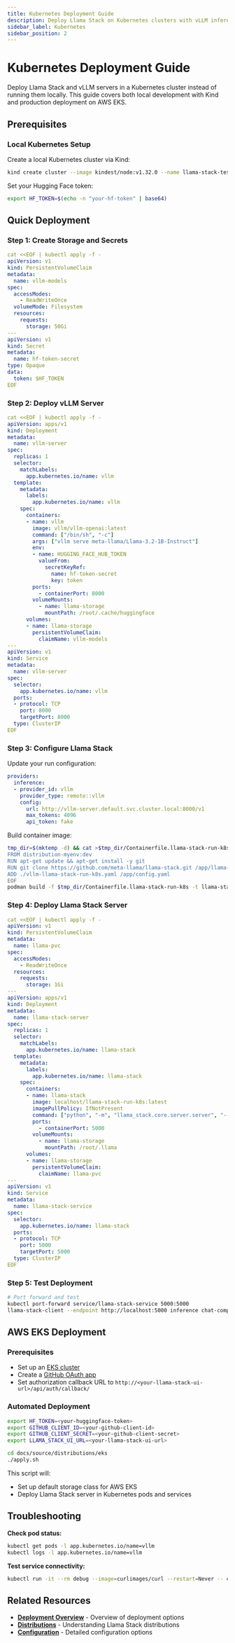 ```yaml
---
title: Kubernetes Deployment Guide
description: Deploy Llama Stack on Kubernetes clusters with vLLM inference service
sidebar_label: Kubernetes
sidebar_position: 2
---
```



# Kubernetes Deployment Guide

Deploy Llama Stack and vLLM servers in a Kubernetes cluster instead of running them locally. This guide covers both local development with Kind and production deployment on AWS EKS.

## Prerequisites

### Local Kubernetes Setup

Create a local Kubernetes cluster via Kind:

```bash
kind create cluster --image kindest/node:v1.32.0 --name llama-stack-test
```

Set your Hugging Face token:

```bash
export HF_TOKEN=$(echo -n "your-hf-token" | base64)
```

## Quick Deployment

### Step 1: Create Storage and Secrets

```yaml
cat <<EOF | kubectl apply -f -
apiVersion: v1
kind: PersistentVolumeClaim
metadata:
  name: vllm-models
spec:
  accessModes:
    - ReadWriteOnce
  volumeMode: Filesystem
  resources:
    requests:
      storage: 50Gi
---
apiVersion: v1
kind: Secret
metadata:
  name: hf-token-secret
type: Opaque
data:
  token: $HF_TOKEN
EOF
```

### Step 2: Deploy vLLM Server

```yaml
cat <<EOF | kubectl apply -f -
apiVersion: apps/v1
kind: Deployment
metadata:
  name: vllm-server
spec:
  replicas: 1
  selector:
    matchLabels:
      app.kubernetes.io/name: vllm
  template:
    metadata:
      labels:
        app.kubernetes.io/name: vllm
    spec:
      containers:
      - name: vllm
        image: vllm/vllm-openai:latest
        command: ["/bin/sh", "-c"]
        args: ["vllm serve meta-llama/Llama-3.2-1B-Instruct"]
        env:
        - name: HUGGING_FACE_HUB_TOKEN
          valueFrom:
            secretKeyRef:
              name: hf-token-secret
              key: token
        ports:
          - containerPort: 8000
        volumeMounts:
          - name: llama-storage
            mountPath: /root/.cache/huggingface
      volumes:
      - name: llama-storage
        persistentVolumeClaim:
          claimName: vllm-models
---
apiVersion: v1
kind: Service
metadata:
  name: vllm-server
spec:
  selector:
    app.kubernetes.io/name: vllm
  ports:
  - protocol: TCP
    port: 8000
    targetPort: 8000
  type: ClusterIP
EOF
```

### Step 3: Configure Llama Stack

Update your run configuration:

```yaml
providers:
  inference:
  - provider_id: vllm
    provider_type: remote::vllm
    config:
      url: http://vllm-server.default.svc.cluster.local:8000/v1
      max_tokens: 4096
      api_token: fake
```

Build container image:

```bash
tmp_dir=$(mktemp -d) && cat >$tmp_dir/Containerfile.llama-stack-run-k8s <<EOF
FROM distribution-myenv:dev
RUN apt-get update && apt-get install -y git
RUN git clone https://github.com/meta-llama/llama-stack.git /app/llama-stack-source
ADD ./vllm-llama-stack-run-k8s.yaml /app/config.yaml
EOF
podman build -f $tmp_dir/Containerfile.llama-stack-run-k8s -t llama-stack-run-k8s $tmp_dir
```

### Step 4: Deploy Llama Stack Server

```yaml
cat <<EOF | kubectl apply -f -
apiVersion: v1
kind: PersistentVolumeClaim
metadata:
  name: llama-pvc
spec:
  accessModes:
    - ReadWriteOnce
  resources:
    requests:
      storage: 1Gi
---
apiVersion: apps/v1
kind: Deployment
metadata:
  name: llama-stack-server
spec:
  replicas: 1
  selector:
    matchLabels:
      app.kubernetes.io/name: llama-stack
  template:
    metadata:
      labels:
        app.kubernetes.io/name: llama-stack
    spec:
      containers:
      - name: llama-stack
        image: localhost/llama-stack-run-k8s:latest
        imagePullPolicy: IfNotPresent
        command: ["python", "-m", "llama_stack.core.server.server", "--config", "/app/config.yaml"]
        ports:
          - containerPort: 5000
        volumeMounts:
          - name: llama-storage
            mountPath: /root/.llama
      volumes:
      - name: llama-storage
        persistentVolumeClaim:
          claimName: llama-pvc
---
apiVersion: v1
kind: Service
metadata:
  name: llama-stack-service
spec:
  selector:
    app.kubernetes.io/name: llama-stack
  ports:
  - protocol: TCP
    port: 5000
    targetPort: 5000
  type: ClusterIP
EOF
```

### Step 5: Test Deployment

```bash
# Port forward and test
kubectl port-forward service/llama-stack-service 5000:5000
llama-stack-client --endpoint http://localhost:5000 inference chat-completion --message "hello, what model are you?"
```

## AWS EKS Deployment

### Prerequisites

- Set up an [EKS cluster](https://docs.aws.amazon.com/eks/latest/userguide/getting-started.html)
- Create a [GitHub OAuth app](https://docs.github.com/en/apps/oauth-apps/building-oauth-apps/creating-an-oauth-app)
- Set authorization callback URL to `http://<your-llama-stack-ui-url>/api/auth/callback/`

### Automated Deployment

```bash
export HF_TOKEN=<your-huggingface-token>
export GITHUB_CLIENT_ID=<your-github-client-id>
export GITHUB_CLIENT_SECRET=<your-github-client-secret>
export LLAMA_STACK_UI_URL=<your-llama-stack-ui-url>

cd docs/source/distributions/eks
./apply.sh
```

This script will:
- Set up default storage class for AWS EKS
- Deploy Llama Stack server in Kubernetes pods and services

## Troubleshooting

**Check pod status:**
```bash
kubectl get pods -l app.kubernetes.io/name=vllm
kubectl logs -l app.kubernetes.io/name=vllm
```

**Test service connectivity:**
```bash
kubectl run -it --rm debug --image=curlimages/curl --restart=Never -- curl http://vllm-server:8000/v1/models
```

## Related Resources

- **[Deployment Overview](./index)** - Overview of deployment options
- **[Distributions](/docs/distributions)** - Understanding Llama Stack distributions
- **[Configuration](/docs/distributions/configuration)** - Detailed configuration options